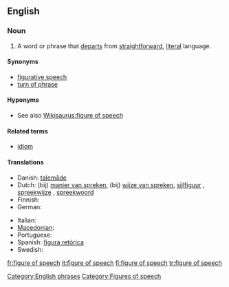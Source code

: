 ==English==
{{wikipedia}}

===Noun===
{{en-noun|sg=[[figure]] of [[speech]]|figures of speech}}

# A word or phrase that [[departs]] from [[straightforward]], [[literal]] language.

====Synonyms====
* [[figurative speech]]
* [[turn of phrase]]

====Hyponyms====
* See also [[Wikisaurus:figure of speech]]

====Related terms====
* [[idiom]]

====Translations====
{{trans-top|word or phrase}}
* Danish: [[talemåde]] {{c}}
* Dutch: (bij) [[manier van spreken]], (bij) [[wijze van spreken]], [[sijlfiguur]]  {{m}}, [[spreekwijze]] {{f}}, [[spreekwoord]] {{n}}
* Finnish: {{t+|fi|kielikuva}}
* German: {{t+|de|Redewendung|f}}
{{trans-mid}}
* Italian: {{t+|it|figura retorica|f}}
* [[Macedonian]]: {{t|mk|стилска фигура|f|tr=stílska figúra|xs=Macedonian}}
* Portuguese: {{t+|pt|figura de linguagem}}
* Spanish: [[figura retórica]] {{f}}
* Swedish: {{t+|sv|talesätt|n}}
{{trans-bottom}}

[[Category:English phrases]]
[[Category:Figures of speech]]

[[fr:figure of speech]]
[[it:figure of speech]]
[[fi:figure of speech]]
[[tr:figure of speech]]